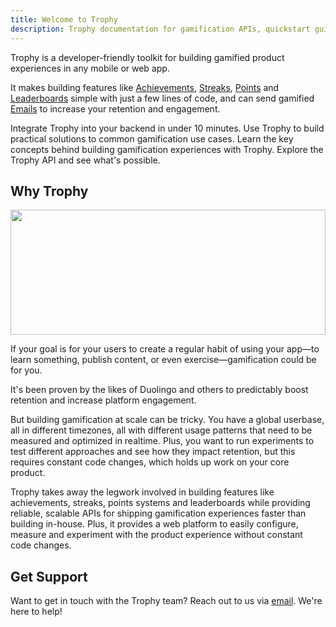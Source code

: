 ```yaml
---
title: Welcome to Trophy
description: Trophy documentation for gamification APIs, quickstart guides and tutorials.
---
```


Trophy is a developer-friendly toolkit for building gamified product experiences in any mobile or web app.

It makes building features like [Achievements](/platform/achievements), [Streaks](/platform/streaks), [Points](/platform/points) and [Leaderboards](/platform/leaderboards) simple with just a few lines of code, and can send gamified [Emails](/platform/emails) to increase your retention and engagement.

<CardGroup>
  <Card
    title="Quick Start"
    icon="circle-play"
    href="/getting-started/quickstart"
  >
    Integrate Trophy into your backend in under 10 minutes.
  </Card>
  <Card title="Guides" icon="rocket" href="/guides">
    Use Trophy to build practical solutions to common gamification use cases.
  </Card>
  <Card title="Platform" icon="box" href="/platform">
    Learn the key concepts behind building gamification experiences with Trophy.
  </Card>
  <Card title="API Reference" icon="code" href="/api-reference">
    Explore the Trophy API and see what's possible.
  </Card>
</CardGroup>

## Why Trophy

<Frame>
  <img height="200" width="100%" noZoom src="../assets/og.png" />
</Frame>

If your goal is for your users to create a regular habit of using your app—to learn something, publish content, or even exercise—gamification could be for you.

It's been proven by the likes of Duolingo and others to predictably boost retention and increase platform engagement.

But building gamification at scale can be tricky. You have a global userbase, all in different timezones, all with different usage patterns that need to be measured and optimized in realtime. Plus, you want to run experiments to test different approaches and see how they impact retention, but this requires constant code changes, which holds up work on your core product.

Trophy takes away the legwork involved in building features like achievements, streaks, points systems and leaderboards while providing reliable, scalable APIs for shipping gamification experiences faster than building in-house. Plus, it provides a web platform to easily configure, measure and experiment with the product experience without constant code changes.

## Get Support

Want to get in touch with the Trophy team? Reach out to us via [email](mailto:support@trophy.so). We're here to help!
